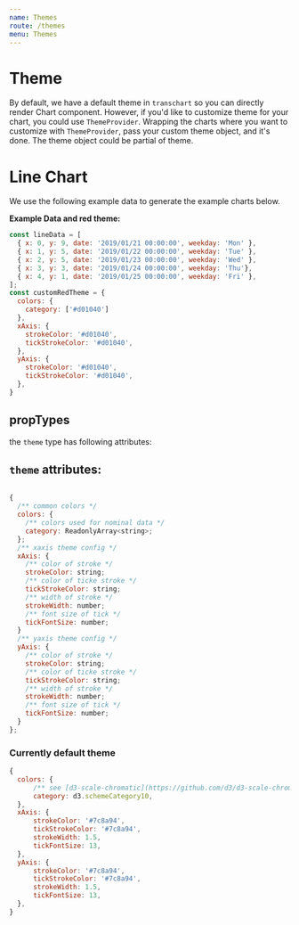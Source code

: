 ```yaml
---
name: Themes
route: /themes
menu: Themes
---
```



# Theme

By default, we have a default theme in `transchart` so you can directly render Chart component.
However, if you'd like to customize theme for your chart, you could use `ThemeProvider`.
Wrapping the charts where you want to customize with `ThemeProvider`, pass your custom theme object, and it's done.
The theme object could be partial of theme.

# Line Chart

We use the following example data to generate the example charts below.

**Example Data and red theme:**

```js
const lineData = [
  { x: 0, y: 9, date: '2019/01/21 00:00:00', weekday: 'Mon' },
  { x: 1, y: 5, date: '2019/01/22 00:00:00', weekday: 'Tue' },
  { x: 2, y: 5, date: '2019/01/23 00:00:00', weekday: 'Wed' },
  { x: 3, y: 3, date: '2019/01/24 00:00:00', weekday: 'Thu'},
  { x: 4, y: 1, date: '2019/01/25 00:00:00', weekday: 'Fri' },
];
const customRedTheme = {
  colors: {
    category: ['#d01040']
  },
  xAxis: {
    strokeColor: '#d01040',
    tickStrokeColor: '#d01040',
  },
  yAxis: {
    strokeColor: '#d01040',
    tickStrokeColor: '#d01040',
  },
}
```

<Playground>
  <div style={{ width: '100%', height: '320px' }}>
    <ThemeProvider theme={customRedTheme}>
      <LineChart
        data={lineData}
        x={{ field: 'x', type: 'quantitative', scale: 'linear' }}
        y={{ field: 'y', type: 'quantitative', scale: 'linear' }}
      />
    </ThemeProvider>
  </div>
</Playground>

## propTypes

<Props of={ThemeProvider} />

the `theme` type has following attributes:

## `theme` attributes:

```js

{
  /** common colors */
  colors: {
    /** colors used for nominal data */
    category: ReadonlyArray<string>;
  };
  /** xaxis theme config */
  xAxis: {
    /** color of stroke */
    strokeColor: string;
    /** color of ticke stroke */
    tickStrokeColor: string;
    /** width of stroke */
    strokeWidth: number;
    /** font size of tick */
    tickFontSize: number;
  }
  /** yaxis theme config */
  yAxis: {
    /** color of stroke */
    strokeColor: string;
    /** color of ticke stroke */
    tickStrokeColor: string;
    /** width of stroke */
    strokeWidth: number;
    /** font size of tick */
    tickFontSize: number;
  }
};

```

### Currently default theme

```js
{
  colors: {
      /** see [d3-scale-chromatic](https://github.com/d3/d3-scale-chromatic) */
      category: d3.schemeCategory10,
  },
  xAxis: {
      strokeColor: '#7c8a94',
      tickStrokeColor: '#7c8a94',
      strokeWidth: 1.5,
      tickFontSize: 13,
  },
  yAxis: {
      strokeColor: '#7c8a94',
      tickStrokeColor: '#7c8a94',
      strokeWidth: 1.5,
      tickFontSize: 13,
  },
}
```

